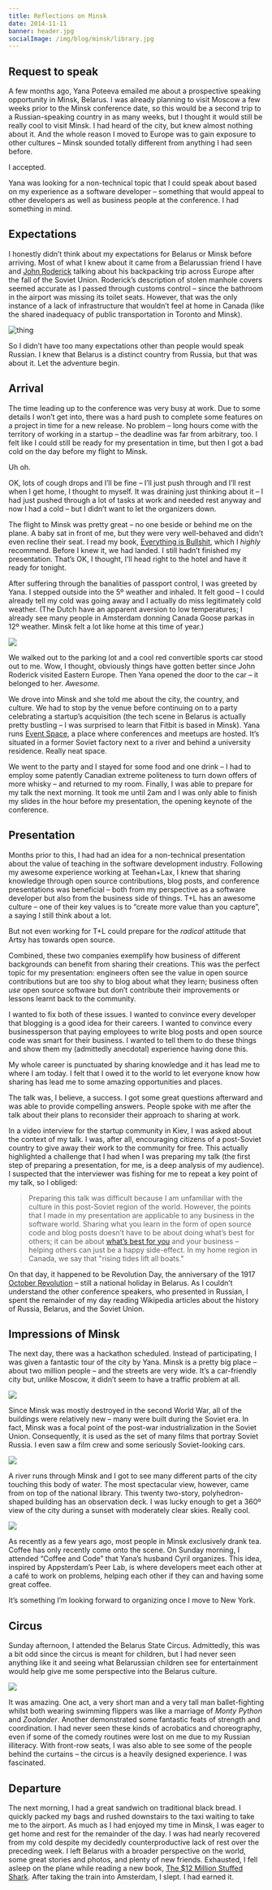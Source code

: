 ```yaml
---
title: Reflections on Minsk
date: 2014-11-11
banner: header.jpg
socialImage: /img/blog/minsk/library.jpg
---
```


## Request to speak

A few months ago, Yana Poteeva emailed me about a prospective speaking opportunity in Minsk, Belarus. I was already planning to visit Moscow a few weeks prior to the Minsk conference date, so this would be a second trip to a Russian-speaking country in as many weeks, but I thought it would still be really cool to visit Minsk. I had heard of the city, but knew almost nothing about it. And the whole reason I moved to Europe was to gain exposure to other cultures – Minsk sounded totally different from anything I had seen before.

I accepted.

Yana was looking for a non-technical topic that I could speak about based on my experience as a software developer – something that would appeal to other developers as well as business people at the conference. I had something in mind.

## Expectations

I honestly didn’t think about my expectations for Belarus or Minsk before arriving. Most of what I knew about it came from a Belarussian friend I have and [John Roderick](http://www.merlinmann.com/rotl-episodes/) talking about his backpacking trip across Europe after the fall of the Soviet Union. Roderick’s description of stolen manhole covers seemed accurate as I passed through customs control – since the bathroom in the airport was missing its toilet seats. However, that was the only instance of a lack of infrastructure that wouldn’t feel at home in Canada (like the shared inadequacy of public transportation in Toronto and Minsk).

<Wide>

![thing](river.jpg)

</Wide>

So I didn’t have too many expectations other than people would speak Russian. I knew that Belarus is a distinct country from Russia, but that was about it. Let the adventure begin.

## Arrival

The time leading up to the conference was very busy at work. Due to some details I won’t get into, there was a hard push to complete some features on a project in time for a new release. No problem – long hours come with the territory of working in a startup – the deadline was far from arbitrary, too. I felt like I could still be ready for my presentation in time, but then I got a bad cold on the day before my flight to Minsk.

Uh oh.

OK, lots of cough drops and I’ll be fine – I’ll just push through and I’ll rest when I get home, I thought to myself. It was draining just thinking about it – I had just pushed through a lot of tasks at work and needed rest anyway and now I had a cold – but I didn’t want to let the organizers down.

The flight to Minsk was pretty great – no one beside or behind me on the plane. A baby sat in front of me, but they were very well-behaved and didn’t even recline their seat. I read my book, [Everything is Bullshit](http://www.amazon.com/gp/product/0692224963/ref=as_li_tl?ie=UTF8&camp=1789&creative=390957&creativeASIN=0692224963&linkCode=as2&tag=ashfur-20&linkId=OB2LAMH2B66UFABA), which I _highly_ recommend. Before I knew it, we had landed. I still hadn’t finished my presentation. That’s OK, I thought, I’ll head right to the hotel and have it ready for tonight.

After suffering through the banalities of passport control, I was greeted by Yana. I stepped outside into the 5º weather and inhaled. It felt good – I could already tell my cold was going away and I actually do miss legitimately cold weather. (The Dutch have an apparent aversion to low temperatures; I already see many people in Amsterdam donning Canada Goose parkas in 12º weather. Minsk felt a lot like home at this time of year.)

<Wide>

![](reflection.jpg)

</Wide>

We walked out to the parking lot and a cool red convertible sports car stood out to me. Wow, I thought, obviously things have gotten better since John Roderick visited Eastern Europe. Then Yana opened the door to the car – it belonged to her. _Awesome_.

We drove into Minsk and she told me about the city, the country, and culture. We had to stop by the venue before continuing on to a party celebrating a startup’s acquisition (the tech scene in Belarus is actually pretty bustling – I was surprised to learn that Fitbit is based in Minsk). Yana runs [Event Space](http://eventspace.by), a place where conferences and meetups are hosted. It’s situated in a former Soviet factory next to a river and behind a university residence. Really neat space.

<Instagram url="https://instagram.com/p/vGNKCwjBjT/" />

We went to the party and I stayed for some food and one drink – I had to employ some patently Canadian extreme politeness to turn down offers of more whisky – and returned to my room. Finally, I was able to prepare for my talk the next morning. It took me until 2am and I was only able to finish my slides in the hour before my presentation, the opening keynote of the conference.

## Presentation

Months prior to this, I had had an idea for a non-technical presentation about the value of teaching in the software development industry. Following my awesome experience working at Teehan+Lax, I knew that sharing knowledge through open source contributions, blog posts, and conference presentations was beneficial – both from my perspective as a software developer but also from the business side of things. T+L has an awesome culture – one of their key values is to “create more value than you capture”, a saying I still think about a lot.

But not even working for T+L could prepare for the _radical_ attitude that Artsy has towards open source.

<Instagram url="https://instagram.com/p/vIYypKDBuO/" />

Combined, these two companies exemplify how business of different backgrounds can benefit from sharing their creations. This was the perfect topic for my presentation: engineers often see the value in open source contributions but are too shy to blog about what they learn; business often _use_ open source software but don’t contribute their improvements or lessons learnt back to the community.

I wanted to fix both of these issues. I wanted to convince every developer that blogging is a good idea for their careers. I wanted to convince every businessperson that paying employees to write blog posts and open source code was smart for their business. I wanted to tell them to do these things and show them my (admittedly anecdotal) experience having done this.

My whole career is punctuated by sharing knowledge and it has lead me to where I am today. I felt that I owed it to the world to let everyone know how sharing has lead me to some amazing opportunities and places.

<SpeakerDeck deckID="fcb3f5b0487c013239cd36e5e480a335" fourByThree />

The talk was, I believe, a success. I got some great questions afterward and was able to provide compelling answers. People spoke with me after the talk about their plans to reconsider their approach to sharing at work.

In a video interview for the startup community in Kiev, I was asked about the context of my talk. I was, after all, encouraging citizens of a post-Soviet country to give away their work to the community for free. This actually highlighted a challenge that I had when I was preparing my talk (the first step of preparing a presentation, for me, is a deep analysis of my audience). I suspected that the interviewer was fishing for me to repeat a key point of my talk, so I obliged:

> Preparing this talk was difficult because I am unfamiliar with the culture in this post-Soviet region of the world. However, the points that I made in my presentation are applicable to any business in the software world. Sharing what you learn in the form of open source code and blog posts doesn’t have to be about doing what’s best for others; it can be about [what’s best for you](/blog/sharing-is-selfish/) and your business – helping others can just be a happy side-effect. In my home region in Canada, we say that "rising tides lift all boats."

On that day, it happened to be Revolution Day, the anniversary of the 1917 [October Revolution](https://en.wikipedia.org/wiki/October_Revolution) – still a national holiday in Belarus. As I couldn’t understand the other conference speakers, who presented in Russian, I spent the remainder of my day reading Wikipedia articles about the history of Russia, Belarus, and the Soviet Union.

## Impressions of Minsk

The next day, there was a hackathon scheduled. Instead of participating, I was given a fantastic tour of the city by Yana. Minsk is a pretty big place – about two million people – and the streets are very wide. It’s a car-friendly city but, unlike Moscow, it didn’t seem to have a traffic problem at all.

<Wide>

![](road.jpg)

</Wide>

Since Minsk was mostly destroyed in the second World War, all of the buildings were relatively new – many were built during the Soviet era. In fact, Minsk was a focal point of the post-war industrialization in the Soviet Union. Consequently, it is used as the set of many films that portray Soviet Russia. I even saw a film crew and some seriously Soviet-looking cars.

<Narrow>

![](polaroid.jpg)

</Narrow>

A river runs through Minsk and I got to see many different parts of the city touching this body of water. The most spectacular view, however, came from on top of the national library. This twenty two-story, polyhedron-shaped building has an observation deck. I was lucky enough to get a 360º view of the city during a sunset with moderately clear skies. Really cool.

![](library.jpg)

As recently as a few years ago, most people in Minsk exclusively drank tea. Coffee has only recently come onto the scene. On Sunday morning, I attended “Coffee and Code” that Yana’s husband Cyril organizes. This idea, inspired by Appsterdam’s Peer Lab, is where developers meet each other at a café to work on problems, helping each other if they can and having some great coffee.

<Instagram url="https://www.instagram.com/p/vIlmg2DBn9" />

It’s something I’m looking forward to organizing once I move to New York.

## Circus

Sunday afternoon, I attended the Belarus State Circus. Admittedly, this was a bit odd since the circus is meant for children, but I had never seen anything like it and seeing what Belarussian children see for entertainment would help give me some perspective into the Belarus culture.

![](circus.jpg)

It was amazing. One act, a very short man and a very tall man ballet-fighting whilst both wearing swimming flippers was like a marriage of _Monty Python_ and _Zoolander_. Another demonstrated some fantastic feats of strength and coordination. I had never seen these kinds of acrobatics and choreography, even if some of the comedy routines were lost on me due to my Russian illiteracy. With front-row seats, I was also able to see some of the people behind the curtains – the circus is a heavily designed experience. I was fascinated.

## Departure

The next morning, I had a great sandwich on traditional black bread. I quickly packed my bags and rushed downstairs to the taxi waiting to take me to the airport. As much as I had enjoyed my time in Minsk, I was eager to get home and rest for the remainder of the day. I was had nearly recovered from my cold despite my decidedly counterproductive lack of rest over the preceding week. I left Belarus with a broader perspective on the world, some great stories and photos, and plenty of new friends. Exhausted, I fell asleep on the plane while reading a new book, [The \$12 Million Stuffed Shark](http://www.amazon.com/gp/product/0230620590/ref=as_li_tl?ie=UTF8&camp=1789&creative=390957&creativeASIN=0230620590&linkCode=as2&tag=ashfur-20&linkId=56KCXPD65BBHUOSZ). After taking the train into Amsterdam, I slept. I had earned it.
